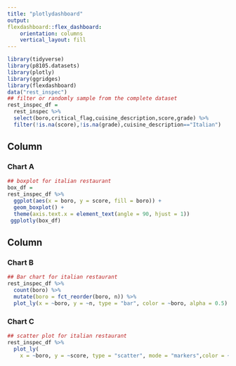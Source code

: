 ```yaml
---
title: "plotlydashboard"
output: 
flexdashboard::flex_dashboard:
    orientation: columns
    vertical_layout: fill
---
```


```r
library(tidyverse)
library(p8105.datasets)
library(plotly)
library(ggridges)
library(flexdashboard)
data("rest_inspec")
## filter or randomly sample from the complete dataset
rest_inspec_df = 
  rest_inspec %>%
  select(boro,critical_flag,cuisine_description,score,grade) %>%
  filter(!is.na(score),!is.na(grade),cuisine_description=="Italian") 
```


Column {data-width=650}
-----------------------------------------------------------------------

### Chart A


```r

## boxplot for italian restaurant
box_df = 
rest_inspec_df %>% 
  ggplot(aes(x = boro, y = score, fill = boro)) +
  geom_boxplot() +
  theme(axis.text.x = element_text(angle = 90, hjust = 1))
 ggplotly(box_df) 
```

Column {data-width=350}
-----------------------------------------------------------------------

### Chart B


```r
## Bar chart for italian restaurant
rest_inspec_df %>% 
  count(boro) %>% 
  mutate(boro = fct_reorder(boro, n)) %>%      
  plot_ly(x = ~boro, y = ~n, type = "bar", color = ~boro, alpha = 0.5)
```

### Chart C

```r
## scatter plot for italian restaurant
rest_inspec_df %>% 
  plot_ly(
    x = ~boro, y = ~score, type = "scatter", mode = "markers",color = ~critical_flag, alpha = 0.5)
```
